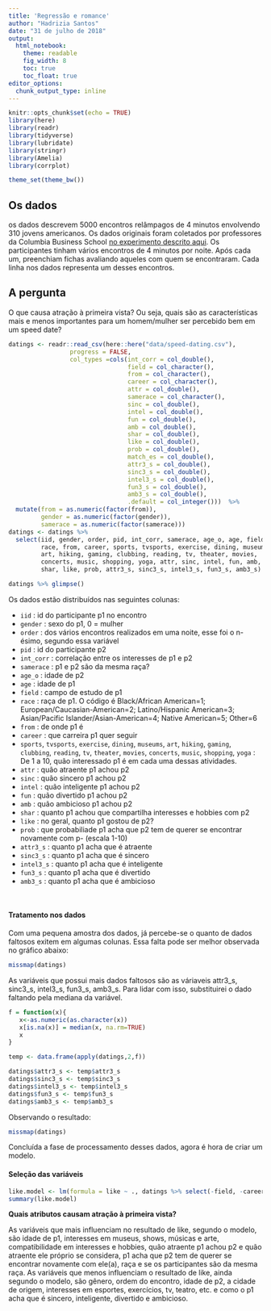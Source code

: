 ```yaml
---
title: 'Regressão e romance'
author: "Hadrizia Santos"
date: "31 de julho de 2018"
output: 
  html_notebook:
    theme: readable
    fig_width: 8
    toc: true
    toc_float: true
editor_options: 
  chunk_output_type: inline
---
```


```r
knitr::opts_chunk$set(echo = TRUE)
library(here)
library(readr)
library(tidyverse)
library(lubridate)
library(stringr)
library(Amelia)
library(corrplot)

theme_set(theme_bw())
```

## Os dados
os dados descrevem 5000 encontros relâmpagos de 4 minutos envolvendo 310 jovens americanos. Os dados originais foram coletados por professores da Columbia Business School [no experimento descrito aqui](http://faculty.chicagobooth.edu/emir.kamenica/documents/genderDifferences.pdf). Os participantes tinham vários encontros de 4 minutos por noite. Após cada um, preenchiam fichas avaliando aqueles com quem se encontraram. Cada linha nos dados representa um desses encontros.

## A pergunta
O que causa atração à primeira vista? Ou seja, quais são as características mais e menos importantes para um homem/mulher ser percebido bem em um speed date?

```r
datings <- readr::read_csv(here::here("data/speed-dating.csv"),
                 progress = FALSE,
                 col_types =cols(int_corr = col_double(),
                                 field = col_character(),
                                 from = col_character(),
                                 career = col_character(),
                                 attr = col_double(),
                                 samerace = col_character(),
                                 sinc = col_double(),
                                 intel = col_double(),
                                 fun = col_double(),
                                 amb = col_double(),
                                 shar = col_double(),
                                 like = col_double(),
                                 prob = col_double(),
                                 match_es = col_double(),
                                 attr3_s = col_double(),
                                 sinc3_s = col_double(),
                                 intel3_s = col_double(),
                                 fun3_s = col_double(),
                                 amb3_s = col_double(),
                                 .default = col_integer()))  %>%
  mutate(from = as.numeric(factor(from)),
         gender = as.numeric(factor(gender)),
         samerace = as.numeric(factor(samerace)))
datings <- datings %>%
  select(iid, gender, order, pid, int_corr, samerace, age_o, age, field,
         race, from, career, sports, tvsports, exercise, dining, museums,
         art, hiking, gaming, clubbing, reading, tv, theater, movies, 
         concerts, music, shopping, yoga, attr, sinc, intel, fun, amb, 
         shar, like, prob, attr3_s, sinc3_s, intel3_s, fun3_s, amb3_s)

datings %>% glimpse()
```
Os dados estão distribuídos nas seguintes colunas:

- `iid` : id do participante p1 no encontro
- `gender` : sexo do p1, 0 = mulher
- `order` : dos vários encontros realizados em uma noite, esse foi o n-ésimo, segundo essa variável
- `pid` : id do participante p2
- `int_corr` : correlação entre os interesses de p1 e p2
- `samerace` : p1 e p2 são da mesma raça?
- `age_o` : idade de p2
- `age` : idade de p1
- `field` : campo de estudo de p1
- `race` : raça de p1. O código é Black/African American=1; European/Caucasian-American=2; Latino/Hispanic American=3; Asian/Pacific Islander/Asian-American=4;	Native American=5; 	Other=6
- `from` : de onde p1 é
- `career` : que carreira p1 quer seguir
- `sports`, `tvsports`, `exercise`, `dining`, `museums`, `art`, `hiking`, `gaming`, `clubbing`, `reading`, `tv`, `theater`, `movies`, `concerts`, `music`, `shopping`, `yoga` : De 1 a 10, quão interessado p1 é em cada uma dessas atividades.  
- `attr` : quão atraente p1 achou p2
- `sinc` : quão sincero p1 achou p2
- `intel` : quão inteligente p1 achou p2    
- `fun` : quão divertido p1 achou p2
- `amb` : quão ambicioso p1 achou p2
- `shar` : quanto p1 achou que compartilha interesses e hobbies com p2
- `like` : no geral, quanto p1 gostou de p2?
- `prob` : que probabiliade p1 acha que p2 tem de querer se encontrar novamente com p- (escala 1-10)
- `attr3_s` : quanto p1 acha que é atraente
- `sinc3_s` : quanto p1 acha que é sincero
- `intel3_s` : quanto p1 acha que é inteligente
- `fun3_s` : quanto p1 acha que é divertido
- `amb3_s` : quanto p1 acha que é ambicioso

<br>

#### Tratamento nos dados

Com uma pequena amostra dos dados, já percebe-se o quanto de dados faltosos exitem em algumas colunas. Essa falta pode ser melhor observada no gráfico abaixo:
```r
missmap(datings)
```

As variáveis que possui mais dados faltosos são as váriaveis attr3_s, sinc3_s, intel3_s, fun3_s, amb3_s. Para lidar com isso, substituirei o dado faltando pela mediana da variável.
```r
f = function(x){
   x<-as.numeric(as.character(x)) 
   x[is.na(x)] = median(x, na.rm=TRUE) 
   x
}

temp <- data.frame(apply(datings,2,f)) 

datings$attr3_s <- temp$attr3_s
datings$sinc3_s <- temp$sinc3_s
datings$intel3_s <- temp$intel3_s
datings$fun3_s <- temp$fun3_s
datings$amb3_s <- temp$amb3_s

```

Observando o resultado:

```r
missmap(datings)
```

Concluída a fase de processamento desses dados, agora é hora de criar um modelo.

#### Seleção das variáveis

```r
like.model <- lm(formula = like ~ ., datings %>% select(-field, -career), na.action = na.omit)
summary(like.model)
```

**Quais atributos causam atração à primeira vista?**

As variáveis que mais influenciam no resultado de like, segundo o modelo, são idade de p1, interesses em museus, shows, músicas e arte, compatibilidade em interesses e hobbies, quão atraente p1 achou p2 e quão atraente ele próprio se considera,  p1 acha que p2 tem de querer se encontrar novamente com ele(a), raça e se os participantes são da mesma raça. 
As variáveis que menos influenciam o resultado de like, ainda segundo o modelo, são gênero, ordem do encontro, idade de p2, a cidade de origem, interesses em esportes, exercícios, tv, teatro, etc. e como o p1 acha que é sincero, inteligente, divertido e ambicioso.

